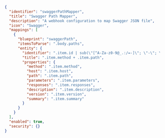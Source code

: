 ```json showLineNumbers
{
  "identifier": "swaggerPathMapper",
  "title": "Swagger Path Mapper",
  "description": "A webhook configuration to map Swagger JSON file",
  "icon": "Swagger",
  "mappings": [
    {
      "blueprint": "swaggerPath",
      "itemsToParse": ".body.paths",
      "entity": {
        "identifier": ".item.id | sub(\"[^A-Za-z0-9@_.:/=-]\"; \"-\"; \"g\")",
        "title": ".item.method + .item.path",
        "properties": {
          "method": ".item.method",
          "host": ".item.host",
          "path": ".item.path",
          "parameters": ".item.parameters",
          "responses": ".item.responses",
          "description": ".item.description",
          "version": ".item.version",
          "summary": ".item.summary"
        }
      }
    }
  ],
  "enabled": true,
  "security": {}
}
```
